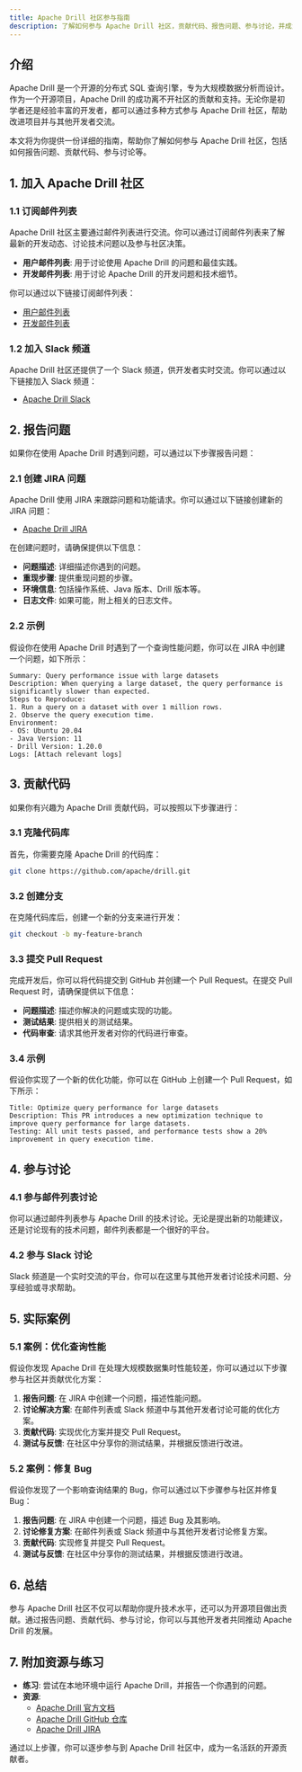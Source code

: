 ```yaml
---
title: Apache Drill 社区参与指南
description: 了解如何参与 Apache Drill 社区，贡献代码、报告问题、参与讨论，并成为开源社区的一员。
---
```


## 介绍

Apache Drill 是一个开源的分布式 SQL 查询引擎，专为大规模数据分析而设计。作为一个开源项目，Apache Drill 的成功离不开社区的贡献和支持。无论你是初学者还是经验丰富的开发者，都可以通过多种方式参与 Apache Drill 社区，帮助改进项目并与其他开发者交流。

本文将为你提供一份详细的指南，帮助你了解如何参与 Apache Drill 社区，包括如何报告问题、贡献代码、参与讨论等。

## 1. 加入 Apache Drill 社区

### 1.1 订阅邮件列表

Apache Drill 社区主要通过邮件列表进行交流。你可以通过订阅邮件列表来了解最新的开发动态、讨论技术问题以及参与社区决策。

- **用户邮件列表**: 用于讨论使用 Apache Drill 的问题和最佳实践。
- **开发邮件列表**: 用于讨论 Apache Drill 的开发问题和技术细节。

你可以通过以下链接订阅邮件列表：

- [用户邮件列表](https://lists.apache.org/list.html?users@drill.apache.org)
- [开发邮件列表](https://lists.apache.org/list.html?dev@drill.apache.org)

### 1.2 加入 Slack 频道

Apache Drill 社区还提供了一个 Slack 频道，供开发者实时交流。你可以通过以下链接加入 Slack 频道：

- [Apache Drill Slack](https://join.slack.com/t/apache-drill/shared_invite/zt-1j8b1v6x8-7ZQZQZQZQZQZQZQZQZQZQZQ)

## 2. 报告问题

如果你在使用 Apache Drill 时遇到问题，可以通过以下步骤报告问题：

### 2.1 创建 JIRA 问题

Apache Drill 使用 JIRA 来跟踪问题和功能请求。你可以通过以下链接创建新的 JIRA 问题：

- [Apache Drill JIRA](https://issues.apache.org/jira/browse/DRILL)

在创建问题时，请确保提供以下信息：

- **问题描述**: 详细描述你遇到的问题。
- **重现步骤**: 提供重现问题的步骤。
- **环境信息**: 包括操作系统、Java 版本、Drill 版本等。
- **日志文件**: 如果可能，附上相关的日志文件。

### 2.2 示例

假设你在使用 Apache Drill 时遇到了一个查询性能问题，你可以在 JIRA 中创建一个问题，如下所示：

```plaintext
Summary: Query performance issue with large datasets
Description: When querying a large dataset, the query performance is significantly slower than expected.
Steps to Reproduce:
1. Run a query on a dataset with over 1 million rows.
2. Observe the query execution time.
Environment:
- OS: Ubuntu 20.04
- Java Version: 11
- Drill Version: 1.20.0
Logs: [Attach relevant logs]
```

## 3. 贡献代码

如果你有兴趣为 Apache Drill 贡献代码，可以按照以下步骤进行：

### 3.1 克隆代码库

首先，你需要克隆 Apache Drill 的代码库：

```bash
git clone https://github.com/apache/drill.git
```

### 3.2 创建分支

在克隆代码库后，创建一个新的分支来进行开发：

```bash
git checkout -b my-feature-branch
```

### 3.3 提交 Pull Request

完成开发后，你可以将代码提交到 GitHub 并创建一个 Pull Request。在提交 Pull Request 时，请确保提供以下信息：

- **问题描述**: 描述你解决的问题或实现的功能。
- **测试结果**: 提供相关的测试结果。
- **代码审查**: 请求其他开发者对你的代码进行审查。

### 3.4 示例

假设你实现了一个新的优化功能，你可以在 GitHub 上创建一个 Pull Request，如下所示：

```plaintext
Title: Optimize query performance for large datasets
Description: This PR introduces a new optimization technique to improve query performance for large datasets.
Testing: All unit tests passed, and performance tests show a 20% improvement in query execution time.
```

## 4. 参与讨论

### 4.1 参与邮件列表讨论

你可以通过邮件列表参与 Apache Drill 的技术讨论。无论是提出新的功能建议，还是讨论现有的技术问题，邮件列表都是一个很好的平台。

### 4.2 参与 Slack 讨论

Slack 频道是一个实时交流的平台，你可以在这里与其他开发者讨论技术问题、分享经验或寻求帮助。

## 5. 实际案例

### 5.1 案例：优化查询性能

假设你发现 Apache Drill 在处理大规模数据集时性能较差，你可以通过以下步骤参与社区并贡献优化方案：

1. **报告问题**: 在 JIRA 中创建一个问题，描述性能问题。
2. **讨论解决方案**: 在邮件列表或 Slack 频道中与其他开发者讨论可能的优化方案。
3. **贡献代码**: 实现优化方案并提交 Pull Request。
4. **测试与反馈**: 在社区中分享你的测试结果，并根据反馈进行改进。

### 5.2 案例：修复 Bug

假设你发现了一个影响查询结果的 Bug，你可以通过以下步骤参与社区并修复 Bug：

1. **报告问题**: 在 JIRA 中创建一个问题，描述 Bug 及其影响。
2. **讨论修复方案**: 在邮件列表或 Slack 频道中与其他开发者讨论修复方案。
3. **贡献代码**: 实现修复并提交 Pull Request。
4. **测试与反馈**: 在社区中分享你的测试结果，并根据反馈进行改进。

## 6. 总结

参与 Apache Drill 社区不仅可以帮助你提升技术水平，还可以为开源项目做出贡献。通过报告问题、贡献代码、参与讨论，你可以与其他开发者共同推动 Apache Drill 的发展。

## 7. 附加资源与练习

- **练习**: 尝试在本地环境中运行 Apache Drill，并报告一个你遇到的问题。
- **资源**: 
  - [Apache Drill 官方文档](https://drill.apache.org/docs/)
  - [Apache Drill GitHub 仓库](https://github.com/apache/drill)
  - [Apache Drill JIRA](https://issues.apache.org/jira/browse/DRILL)

通过以上步骤，你可以逐步参与到 Apache Drill 社区中，成为一名活跃的开源贡献者。